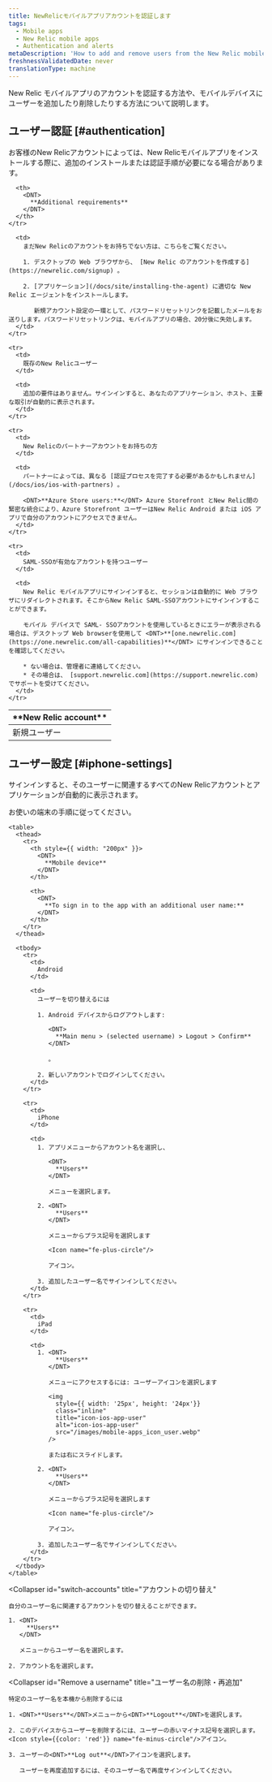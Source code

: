 ```yaml
---
title: NewRelicモバイルアプリアカウントを認証します
tags:
  - Mobile apps
  - New Relic mobile apps
  - Authentication and alerts
metaDescription: 'How to add and remove users from the New Relic mobile app, and what they need to do to authenticate.'
freshnessValidatedDate: never
translationType: machine
---
```


New Relic モバイルアプリのアカウントを認証する方法や、モバイルデバイスにユーザーを追加したり削除したりする方法について説明します。

## ユーザー認証 [#authentication]

お客様のNew Relicアカウントによっては、New Relicモバイルアプリをインストールする際に、追加のインストールまたは認証手順が必要になる場合があります。

<table>
  <thead>
    <tr>
      <th width={200}>
        <DNT>
          **New Relic account**
        </DNT>
      </th>

      <th>
        <DNT>
          **Additional requirements**
        </DNT>
      </th>
    </tr>
  </thead>

  <tbody>
    <tr>
      <td>
        新規ユーザー
      </td>

      <td>
        まだNew Relicのアカウントをお持ちでない方は、こちらをご覧ください。

        1. デスクトップの Web ブラウザから、 [New Relic のアカウントを作成する](https://newrelic.com/signup) 。

        2. [アプリケーション](/docs/site/installing-the-agent) に適切な New Relic エージェントをインストールします。

           新規アカウント設定の一環として、パスワードリセットリンクを記載したメールをお送りします。パスワードリセットリンクは、モバイルアプリの場合、20分後に失効します。
      </td>
    </tr>

    <tr>
      <td>
        既存のNew Relicユーザー
      </td>

      <td>
        追加の要件はありません。サインインすると、あなたのアプリケーション、ホスト、主要な取引が自動的に表示されます。
      </td>
    </tr>

    <tr>
      <td>
        New Relicのパートナーアカウントをお持ちの方
      </td>

      <td>
        パートナーによっては、異なる [認証プロセスを完了する必要があるかもしれません](/docs/ios/ios-with-partners) 。

        <DNT>**Azure Store users:**</DNT> Azure Storefront とNew Relic間の緊密な統合により、Azure Storefront ユーザーはNew Relic Android または iOS アプリで自分のアカウントにアクセスできません。
      </td>
    </tr>

    <tr>
      <td>
        SAML-SSOが有効なアカウントを持つユーザー
      </td>

      <td>
        New Relic モバイルアプリにサインインすると、セッションは自動的に Web ブラウザにリダイレクトされます。そこからNew Relic SAML-SSOアカウントにサインインすることができます。

        モバイル デバイスで SAML- SSOアカウントを使用しているときにエラーが表示される場合は、デスクトップ Web browserを使用して <DNT>**[one.newrelic.com](https://one.newrelic.com/all-capabilities)**</DNT> にサインインできることを確認してください。

        * ない場合は、管理者に連絡してください。
        * その場合は、 [support.newrelic.com](https://support.newrelic.com) でサポートを受けてください。
      </td>
    </tr>
  </tbody>
</table>

## ユーザー設定 [#iphone-settings]

サインインすると、そのユーザーに関連するすべてのNew Relicアカウントとアプリケーションが自動的に表示されます。

<CollapserGroup>
  <Collapser
    id="additional-username"
    title="追加のユーザー名でサインイン"
  >
    お使いの端末の手順に従ってください。

    <table>
      <thead>
        <tr>
          <th style={{ width: "200px" }}>
            <DNT>
              **Mobile device**
            </DNT>
          </th>

          <th>
            <DNT>
              **To sign in to the app with an additional user name:**
            </DNT>
          </th>
        </tr>
      </thead>

      <tbody>
        <tr>
          <td>
            Android
          </td>

          <td>
            ユーザーを切り替えるには

            1. Android デバイスからログアウトします:

               <DNT>
                 **Main menu > (selected username) > Logout > Confirm**
               </DNT>

               。

            2. 新しいアカウントでログインしてください。
          </td>
        </tr>

        <tr>
          <td>
            iPhone
          </td>

          <td>
            1. アプリメニューからアカウント名を選択し、

               <DNT>
                 **Users**
               </DNT>

               メニューを選択します。

            2. <DNT>
                 **Users**
               </DNT>

               メニューからプラス記号を選択します

               <Icon name="fe-plus-circle"/>

               アイコン。

            3. 追加したユーザー名でサインインしてください。
          </td>
        </tr>

        <tr>
          <td>
            iPad
          </td>

          <td>
            1. <DNT>
                 **Users**
               </DNT>

               メニューにアクセスするには: ユーザーアイコンを選択します

               <img
                 style={{ width: '25px', height: '24px'}}
                 class="inline"
                 title="icon-ios-app-user"
                 alt="icon-ios-app-user"
                 src="/images/mobile-apps_icon_user.webp"
               />

               または右にスライドします。

            2. <DNT>
                 **Users**
               </DNT>

               メニューからプラス記号を選択します

               <Icon name="fe-plus-circle"/>

               アイコン。

            3. 追加したユーザー名でサインインしてください。
          </td>
        </tr>
      </tbody>
    </table>
  </Collapser>

  <Collapser
    id="switch-accounts"
    title="アカウントの切り替え"
  >
    自分のユーザー名に関連するアカウントを切り替えることができます。

    1. <DNT>
         **Users**
       </DNT>

       メニューからユーザー名を選択します。

    2. アカウント名を選択します。
  </Collapser>

  <Collapser
    id="Remove a username"
    title="ユーザー名の削除・再追加"
  >
    特定のユーザー名を本機から削除するには

    1. <DNT>**Users**</DNT>メニューから<DNT>**Logout**</DNT>を選択します。

    2. このデバイスからユーザーを削除するには、ユーザーの赤いマイナス記号を選択します。 <Icon style={{color: 'red'}} name="fe-minus-circle"/>アイコン。

    3. ユーザーの<DNT>**Log out**</DNT>アイコンを選択します。

       ユーザーを再度追加するには、そのユーザー名で再度サインインしてください。
  </Collapser>
</CollapserGroup>
